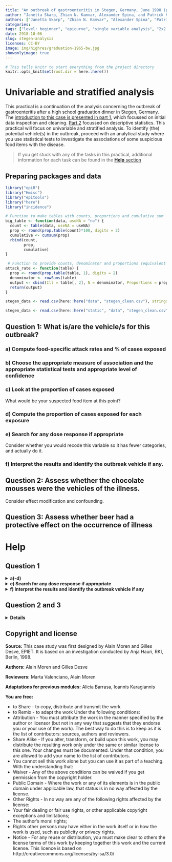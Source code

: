 ```yaml
---
title: "An outbreak of gastroenteritis in Stegen, Germany, June 1998 (part 3)"
author: "Janetta Skarp, Zhian N. Kamvar, Alexander Spina, and Patrick Keating"
authors: ["Janetta Skarp", "Zhian N. Kamvar", "Alexander Spina", "Patrick Keating"]
categories:
tags: ["level: beginner", "epicurve", "single variable analysis", "2x2 tables", "reproducible research", "gastroenteritis"]
date: 2918-10-06
slug: stegen-analysis
licenses: CC-BY
image: img/highres/graduation-1965-bw.jpg
showonlyimage: true
---
```


```r
# This tells knitr to start everything from the project directory
knitr::opts_knit$set(root.dir = here::here())
```

# Univariable and stratified analysis

This practical is a continuation of the analysis concerning the outbreak of gastroenteritis after a high school graduation dinner in Stegen, Germany. The [introduction to this case is presented in part 1](./stegen-introduction.html), which focussed on initial data inspection and cleaning. [Part 2](./practical-stegen-descriptive.html) focussed on descriptive statistics. This practical will focus on univariable and stratified analysis. To identify (the) potential vehicle(s) in the outbreak, proceed with an analytical study where you use statistical tests to investigate the associations of some suspicious food items with the disease.

> If you get stuck with any of the tasks in this practical, additional information for each task can be found in the [**Help** section](#help) 

## Preparing packages and data

```r
library("epiR")
library("Hmisc")
library("epitools")
library("here")
library("incidence")
```

```r
# Function to make tables with counts, proportions and cumulative sum
big_table <- function(data, useNA = "no") {
  count <- table(data, useNA = useNA)
  prop <- round(prop.table(count)*100, digits = 2)
  cumulative <- cumsum(prop)
  rbind(count,
        prop,
        cumulative) 
}

 # Function to provide counts, denominator and proportions (equivalent of attack rate)
attack_rate <- function(table) {
  prop <- round(prop.table(table, 1), digits = 2)
  denominator <- rowSums(table) 
  output <- cbind(Ill = table[, 2], N = denominator, Proportions = prop[, 2])
  return(output)
}
```

```r
stegen_data <- read.csv(here::here("data", "stegen_clean.csv"), stringsAsFactors = FALSE)
```

```r
stegen_data <- read.csv(here::here("static", "data", "stegen_clean.csv"), stringsAsFactors = FALSE)
```

## Question 1:  What is/are the vehicle/s for this outbreak?

### a) Compute food-specific attack rates and % of cases exposed

### b) Choose the appropriate measure of association and the appropriate statistical tests and appropriate level of confidence 

### c) Look at the proportion of cases exposed

What would be your suspected food item at this point?

### d) Compute the proportion of cases exposed for each exposure

### e) Search for any dose response if appropriate

Consider whether you would recode this variable so it has fewer categories, and actually do it.


### f) Interpret the results and identify the outbreak vehicle if any.

## Question 2:  Assess whether the chocolate mousses were the vehicles of the illness.
Consider effect modification and confounding.

## Question 3: Assess whether beer had a protective effect on the occurrence of illness

# Help

## Question 1

<details>
<summary> <b> a)-d) </b> </summary>

As we are carrying out a cohort study, the appropriate measure of association is relative risk. 

The appropriate statistical test for determining a p-value is a Chi-squared test of comparison of proportions. 

For our analyses we will use a 95% confidence level, as this is the standard used in public health.

The outputs required for a, c and d are provided by the same function as described below. There are a number of ways to calculate food-specific attack rates and the proportion of cases exposed to specific exposures in R. Below you will see two approaches. The first approach gives us the % of cases exposed to tiramisu. 


```r
# The first element will be rows and the 2nd will be columns
count <- table(tiramisu = stegen_data$tira,  ill = stegen_data$ill)

# Here we select row % of count by including ,1 in the prop.table section
prop <- round(prop.table(count, 1), digits = 2) 

# We obtain the denominator using the rowSums function
denominator <- rowSums(count) 

# We combine all the elements together using cbind (binding by columns)
tira <- cbind(Ill = count[, 2], N = denominator, Proportions = prop[, 2])
tira
```

Alternatively, we can use a user-written command called single variable analysis.v.02 (developed by Daniel Gardiner Cohort 2015).

```r
# This function needs to be saved in the same folder as the working directory
source(here::here("scripts", "single.variable.analysis.v0.2.R"))
```
```r
# This function needs to be saved in the same folder as the working directory
source(here::here("static/scripts/single.variable.analysis.v0.2.R"))
```

```r
# specify your exposures of interest i.e. tira-pork
vars <- c("tira", "wmousse", "dmousse", "mousse", "beer", "redjelly", "fruitsalad", "tomato", "mince", "salmon", "horseradish", "chickenwin", "roastbeef", "pork")
```

```r
#NB. click on "sva" in your global environment to view Daniel's source code and read his explanations
a <- sva(stegen_data, outcome = "ill", exposures = vars, measure = "rr", verbose = TRUE)
a
```

To calculate attack rates for age and sex, you can use the attack_rate function. 

```r
# the attack_rate function acts on tables and not data (as in the big_table function)
counts_sex <- table(stegen_data$sex, stegen_data$ill)
attack_rate(counts_sex)

# We will be using the same age group split as in section 2, <30 and >30
stegen_data$agegroup <- ifelse(stegen_data$age >= 30, 1, 0)

counts_age <- table(stegen_data$agegroup, stegen_data$ill)
attack_rate(counts_age)

```

</details>

<details>
<summary> <b> e) Search for any dose response if appropriate </b> </summary>

Use the variable tportion and tabulate it. Consider whether you would recode this variable so it has fewer categories, and actually do it. 


```r
# Tabulate tportion variable against illness using attack_rate function
counts_tportion <- table(tportion = stegen_data$tportion, ill = stegen_data$ill)
attack_rate(counts_tportion)
```
```r
# Recode 3 portions of tportion as 2 portions
# Make a new variable called tportion2 that has the same values as tportion
stegen_data$tportion2 <- stegen_data$tportion
stegen_data$tportion2[stegen_data$tportion2 == 3] <- 2
```
```r
# Calculate counts, proportions and sum of recoded tportion2
counts_tportion2 <- table(tportion2 = stegen_data$tportion2, ill = stegen_data$ill)
attack_rate(counts_tportion2)
```

Here you should be able to see that those who ate 2 or more portions of tiramisu have a higher attack rate than those that ate only 1 portion of tiramisu. Those who ate 1 portion of tiramisu have a higher attack rate than those who ate no tiramisu.

</details>

<details>
<summary> <b> f) Interpret the results and identify the outbreak vehicle if any </b> </summary>

Refer to the results of the **sva** output and identify likely vehicles.

Several food items seemed to be associated with the occurrence of illness; tiramisu, dark and white chocolate mousse, fruit salad, and red jelly. They can potentially explain up to 94, 76, 49, 46, and 45 of the 103 cases respectively. Investigators decided to identify their respective role in the occurrence of illness.

From the crude analysis, epidemiologists noticed that the occurrence of gastroenteritis was lower among those attendants who had drunk beer. They also decided to assess if beer had a protective effect on the occurrence of gastroenteritis.

</details>


## Question 2 and 3

<details>
<summary> <b> Details </b> </summary>

Identify the variables which are potential effect modifiers and confounders.

The `epi.2by2()` function in the epiR package can be used to to identify effect modifiers/confounders. Outcome and exposure variables of interest need to be **factor/categorical variables** prior to performing stratified analysis with this function and also need to be **relevelled from (0, 1) to (1,0)** so that they can be correctly organised in a 2 by 2 table.


```r
# Convert outcome/exposure variables to factor variables and reorder them
# The variables of interest are identified by their column number but variable names could equally be used
vars <- colnames(stegen_data[, c(2, 6, 8:10, 12:21)])

for (var in vars) {
  stegen_data[[var]] <- factor(stegen_data[[var]], levels = c(1, 0)) # levels of the variable are now (1, 0) instead of (0, 1)
}
```

Stratify key exposure variables by exposure to tiramisu. We will use exposure to **wmousse** stratified by tiramisu as an example of the steps required and then run a loop over all variables of interest. 

```r
# Make a 3-way table with exposure of interest, the outcome and the stratifying variable in that order
a <- table(wmousse = stegen_data$wmousse, 
           ill = stegen_data$ill, 
           tiramisu = stegen_data$tira)

# Use the epi.2by2 function to calculate RRs (by stating method = "cohort.count")
mh1 <- epiR::epi.2by2(a, method = "cohort.count")

# View the output of mh1
mh1

# We can select specific elements of mh1 using the $ twice as below
# Crude RR
mh1$massoc$RR.crude.wald 

# Stratum-specific RR
mh1$massoc$RR.strata.wald

# Adjusted RR
mh1$massoc$RR.mh.wald

# We can combine all of those elements in to a single table using rbind
results <- rbind(mh1$massoc$RR.crude.wald, 
                 mh1$massoc$RR.strata.wald, 
                 mh1$massoc$RR.mh.wald)


# We can label the rows of this table as below
rownames(results) <- c("Crude", "Strata 1", "Strata 0", "Adjusted")

results

```

We can write a function incorporating all these steps and run all of the variables of interest in one go. 

```r
strata_risk <- function(var, case, strat) {
  a <- table(var, case, strat)

  mhtable <- epiR::epi.2by2(a, method = "cohort.count")
  
  results <- rbind(
    mhtable$massoc$RR.crude.wald,
    mhtable$massoc$RR.strata.wald,
    mhtable$massoc$RR.mh.wald
  )

  rownames(results) <- c("Crude", "Strata 1", "Strata 0", "Adjusted")

  results
}
```

```r
# List the exposure variables
vars <- c("wmousse", "dmousse", "mousse", "beer", "redjelly", "fruitsalad", "tomato", "mince", "salmon", "horseradish", "chickenwin", "roastbeef", "pork") 

# Run strata_risk for each one using tiramisu as strata
lapply(stegen_data[vars], strata_risk, case = stegen_data$ill, strat = stegen_data$tira)
```

Have a look at the association between beer and the illness. By stratifying the analysis on tiramisu consumption we can measure the potential protective effect of beer among those who ate tiramisu.   It seems that consumption of beer may reduce the effect of tiramisu consumption on the occurrence of gastroenteritis. The RR does not significantly differ between the two strata (0.8 vs. 1.0 and confidence intervals overlap). But, effect modification may be present. A similar stratification was conducted assessing dose response for tiramisu consumption among beer drinkers and no-beer drinkers.

After stratifying beer consumption by the amount of tiramisu consumed, it appeared that beer consumption reduced the effect of tiramisu on the occurrence of gastroenteritis only among those who had eaten an average amount of tiramisu. This is suggesting that, if the amount of tiramisu was large, consumption of beer no longer reduced the risk of illness when eating tiramisu.

</details>

## Copyright and license

**Source:**
This case study was first designed by Alain Moren and Gilles Desve, EPIET. It is based on an investigation conducted by Anja Hauri, RKI, Berlin, 1998.

**Authors:**
Alain Moren and Gilles Desve

**Reviewers:**
Marta Valenciano, Alain Moren

**Adaptations for previous modules:**
Alicia Barrasa, Ioannis Karagiannis

**You are free:**

+ to Share - to copy, distribute and transmit the work
+ to Remix - to adapt the work
Under the following conditions:
+ Attribution - You must attribute the work in the manner specified by the author or licensor (but not in any way that suggests that they endorse you or your use of the work). The best way to do this is to keep as it is the list of contributors: sources, authors and reviewers.
+ Share Alike - If you alter, transform, or build upon this work, you may distribute the resulting work only under the same or similar license to this one. Your changes must be documented. Under that condition, you are allowed to add your name to the list of contributors.
+ You cannot sell this work alone but you can use it as part of a teaching.
With the understanding that:
+ Waiver - Any of the above conditions can be waived if you get permission from the copyright holder.
+ Public Domain - Where the work or any of its elements is in the public domain under applicable law, that status is in no way affected by the license.
+ Other Rights - In no way are any of the following rights affected by the license:
+ Your fair dealing or fair use rights, or other applicable copyright exceptions and limitations;
+ The author's moral rights;
+ Rights other persons may have either in the work itself or in how the work is used, such as publicity or privacy rights.
+ Notice - For any reuse or distribution, you must make clear to others the license terms of this work by keeping together this work and the current license.
This licence is based on http://creativecommons.org/licenses/by-sa/3.0/
